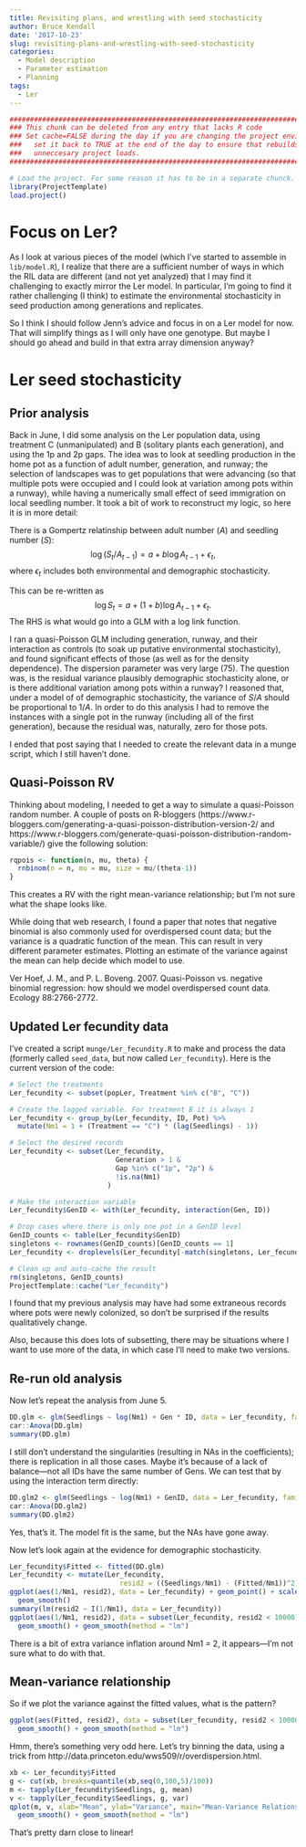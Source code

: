 ```yaml
---
title: Revisiting plans, and wrestling with seed stochasticity
author: Bruce Kendall
date: '2017-10-23'
slug: revisiting-plans-and-wrestling-with-seed-stochasticity
categories:
  - Model description
  - Parameter estimation
  - Planning
tags:
  - Ler
---
```


```r
#######################################################################################
### This chunk can be deleted from any entry that lacks R code                      ###
### Set cache=FALSE during the day if you are changing the project environment;     ###
###   set it back to TRUE at the end of the day to ensure that rebuilds don't do    ###
###   unneccesary project loads.                                                    ###
#######################################################################################

# Load the project. For some reason it has to be in a separate chunck.
library(ProjectTemplate) 
load.project()
```


# Focus on Ler?
As I look at various pieces of the model (which I've started to assemble in `lib/model.R`), I realize that there are a sufficient number of ways in which the RIL data are different (and not yet analyzed) that I may find it challenging to exactly mirror the Ler model. In particular, I'm going to find it rather challenging (I think) to estimate the environmental stochasticity in seed production among generations and replicates.

So I think I should follow Jenn's advice and focus in on a Ler model for now. That will simplify things as I will only have one genotype. But maybe I should go ahead and build in that extra array dimension anyway?

# Ler seed stochasticity
## Prior analysis
Back in June, I did some analysis on the Ler population data, using treatment C (unmanipulated) and B (solitary plants each generation), and using the 1p and 2p gaps. The idea was to look at seedling production in the home pot as a function of adult number, generation, and runway; the selection of landscapes was to get populations that were advancing (so that multiple pots were occupied and I could look at variation among pots within a runway), while having a numerically small effect of seed immigration on local seedling number. It took a bit of work to reconstruct my logic, so here it is in more detail:

There is a Gompertz relatinship between adult number ($A$) and seedling number ($S$):
$$
\log(S_t / A_{t-1}) = a + b \log A_{t-1} + \epsilon_t,
$$
where $\epsilon_t$ includes both environmental and demographic stochasticity.

This can be re-written as
$$
\log S_t = a + (1+b) \log A_{t-1} + \epsilon_t.
$$
The RHS is what would go into a GLM with a log link function.

I ran a quasi-Poisson GLM including generation, runway, and their interaction as controls (to soak up putative environmental stochasticity), and found significant effects of those (as well as for the density dependence). The dispersion parameter was very large (75). The question was, is the residual variance plausibly demographic stochasticity alone, or is there additional  variation among pots within a runway? I reasoned that, under a model of of demographic stochasticity, the variance of $S/A$ should be proportional to $1/A$. In order to do this analysis I had to remove the instances with a single pot in the runway (including all of the first generation), because the residual was, naturally, zero for those pots.

I ended that post saying that I needed to create the relevant data in a munge script, which I still haven't done.

## Quasi-Poisson RV
Thinking about modeling, I needed to get a way to simulate a quasi-Poisson random number. A couple of posts on R-bloggers (https://www.r-bloggers.com/generating-a-quasi-poisson-distribution-version-2/ and https://www.r-bloggers.com/generate-quasi-poisson-distribution-random-variable/) give the following solution:
```r
rqpois <- function(n, mu, theta) {
  rnbinom(n = n, mu = mu, size = mu/(theta-1))
}
```
This creates a RV with the right mean-variance relationship; but I'm not sure what the shape looks like.

While doing that web research, I found a paper that notes that negative binomial is also commonly used for overdispersed count data; but the variance is a quadratic function of the mean. This can result in very different parameter estimates. Plotting an estimate of the variance against the mean can help decide which model to use.

Ver Hoef, J. M., and P. L. Boveng. 2007. Quasi-Poisson vs. negative binomial regression: how should we model overdispersed count data. Ecology 88:2766-2772.

## Updated Ler fecundity data
I've created a script `munge/Ler_fecundity.R` to make and process the data (formerly called `seed_data`, but now called `Ler_fecundity`). Here is the current version of the code:
```r
# Select the treatments
Ler_fecundity <- subset(popLer, Treatment %in% c("B", "C"))

# Create the lagged variable. For treatment B it is always 1
Ler_fecundity <- group_by(Ler_fecundity, ID, Pot) %>%
  mutate(Nm1 = 1 + (Treatment == "C") * (lag(Seedlings) - 1))

# Select the desired records
Ler_fecundity <- subset(Ler_fecundity, 
                          Generation > 1 & 
                          Gap %in% c("1p", "2p") &
                          !is.na(Nm1)
                        )

# Make the interaction variable
Ler_fecundity$GenID <- with(Ler_fecundity, interaction(Gen, ID))

# Drop cases where there is only one pot in a GenID level
GenID_counts <- table(Ler_fecundity$GenID)
singletons <- rownames(GenID_counts)[GenID_counts == 1]
Ler_fecundity <- droplevels(Ler_fecundity[-match(singletons, Ler_fecundity$GenID), ])

# Clean up and auto-cache the result
rm(singletons, GenID_counts)
ProjectTemplate::cache("Ler_fecundity")
```

I found that my previous analysis may have had some extraneous records where pots were newly colonized, so don't be surprised if the results qualitatively change.

Also, because this does lots of subsetting, there may be situations where I want to use more of the data, in which case I'll need to make two versions.

## Re-run old analysis
Now let's repeat the analysis from June 5.
```r
DD.glm <- glm(Seedlings ~ log(Nm1) + Gen * ID, data = Ler_fecundity, family = quasipoisson) 
car::Anova(DD.glm) 
summary(DD.glm) 
```
I still don't understand the singularities (resulting in NAs in the coefficients); there is replication in all those cases. Maybe it's because of a lack of balance---not all IDs have the same number of Gens. We can test that by using the interaction term directly:

```r
DD.glm2 <- glm(Seedlings ~ log(Nm1) + GenID, data = Ler_fecundity, family = quasipoisson) 
car::Anova(DD.glm2) 
summary(DD.glm2) 
```
Yes, that's it. The model fit is the same, but the NAs have gone away.

Now let's look again at the evidence for demographic stochasticity.
```r
Ler_fecundity$Fitted <- fitted(DD.glm)
Ler_fecundity <- mutate(Ler_fecundity,
                           resid2 = ((Seedlings/Nm1) - (Fitted/Nm1))^2)
ggplot(aes(1/Nm1, resid2), data = Ler_fecundity) + geom_point() + scale_y_log10() + 
  geom_smooth()
summary(lm(resid2 ~ I(1/Nm1), data = Ler_fecundity))
ggplot(aes(1/Nm1, resid2), data = subset(Ler_fecundity, resid2 < 10000)) + geom_point() + 
  geom_smooth() + geom_smooth(method = "lm")
```

There is a bit of extra variance inflation around Nm1 = 2, it appears---I'm not sure what to do with that.

## Mean-variance relationship
So if we plot the variance against the fitted values, what is the pattern?
```r
ggplot(aes(Fitted, resid2), data = subset(Ler_fecundity, resid2 < 10000)) + geom_point() + 
  geom_smooth() + geom_smooth(method = "lm")
```

Hmm, there's something very odd here. Let's try binning the data, using a trick from http://data.princeton.edu/wws509/r/overdispersion.html.
```r
xb <- Ler_fecundity$Fitted
g <- cut(xb, breaks=quantile(xb,seq(0,100,5)/100))
m <- tapply(Ler_fecundity$Seedlings, g, mean)
v <- tapply(Ler_fecundity$Seedlings, g, var)
qplot(m, v, xlab="Mean", ylab="Variance", main="Mean-Variance Relationship") +
  geom_smooth() + geom_smooth(method = "lm")
```

That's pretty darn close to linear!
